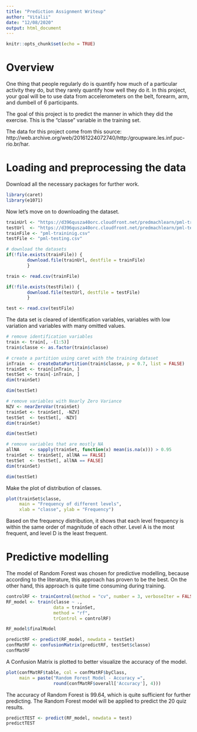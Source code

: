 ```yaml
---
title: "Prediction Assignment Writeup"
author: "Vitalii"
date: "12/08/2020"
output: html_document
---
```


```r
knitr::opts_chunk$set(echo = TRUE)
```

# Overview

One thing that people regularly do is quantify how much of a particular activity they do, but they rarely quantify how well they do it. In this project, your goal will be to use data from accelerometers on the belt, forearm, arm, and dumbell of 6 participants.

The goal of this project is to predict the manner in which they did the exercise. This is the "classe" variable in the training set.

The data for this project come from this source: http://web.archive.org/web/20161224072740/http:/groupware.les.inf.puc-rio.br/har.

# Loading and preprocessing the data

Download all the necessary packages for further work.

```r
library(caret)
library(e1071)
```

Now let's move on to downloading the dataset.

```r
trainUrl <- "https://d396qusza40orc.cloudfront.net/predmachlearn/pml-training.csv"
testUrl  <- "https://d396qusza40orc.cloudfront.net/predmachlearn/pml-testing.csv"
trainFile <- "pml-traininig.csv"
testFile <- "pml-testing.csv"

# download the datasets
if(!file.exists(trainFile)) {
        download.file(trainUrl, destfile = trainFile)
        }

train <- read.csv(trainFile)

if(!file.exists(testFile)) {
        download.file(testUrl, destfile = testFile)
        }

test <- read.csv(testFile)
```

The data set is cleared of identification variables, variables with low variation and variables with many omitted values.

```r
# remove identification variables
train <- train[, -(1:5)]
train$classe <- as.factor(train$classe)

# create a partition using caret with the training dataset
inTrain  <- createDataPartition(train$classe, p = 0.7, list = FALSE)
trainSet <- train[inTrain, ]
testSet <- train[-inTrain, ]
dim(trainSet)
```

```r
dim(testSet)
```

```r
# remove variables with Nearly Zero Variance
NZV <- nearZeroVar(trainSet)
trainSet <- trainSet[, -NZV]
testSet  <- testSet[, -NZV]
dim(trainSet)
```

```r
dim(testSet)
```

```r
# remove variables that are mostly NA
allNA    <- sapply(trainSet, function(x) mean(is.na(x))) > 0.95
trainSet <- trainSet[, allNA == FALSE]
testSet  <- testSet[, allNA == FALSE]
dim(trainSet)
```

```r
dim(testSet)
```

Make the plot of distribution of classes.

```r
plot(trainSet$classe, 
     main = "Frequency of different levels", 
     xlab = "classe", ylab = "Frequency")
```

Based on the frequency distribution, it shows that each level frequency is within the same order of magnitude of each other. Level A is the most frequent, and level D is the least frequent.

# Predictive modelling

The model of Random Forest was chosen for predictive modelling, because according to the literature, this approach has proven to be the best. On the other hand, this approach is quite time consuming during training.

```r
controlRF <- trainControl(method = "cv", number = 3, verboseIter = FALSE)
RF_model <- train(classe ~ .,
                  data = trainSet,
                  method = "rf",
                  trControl = controlRF)

RF_model$finalModel
```

```r
predictRF <- predict(RF_model, newdata = testSet)
confMatRF <- confusionMatrix(predictRF, testSet$classe)
confMatRF
```

A Confusion Matrix is plotted to better visualize the accuracy of the model.

```r
plot(confMatRF$table, col = confMatRF$byClass, 
     main = paste("Random Forest Model - Accuracy =",
                  round(confMatRF$overall['Accuracy'], 4)))
```

The accuracy of Random Forest is 99.64, which is quite sufficient for further predicting. The Random Forest model will be applied to predict the 20 quiz results.

```r
predictTEST <- predict(RF_model, newdata = test)
predictTEST
```